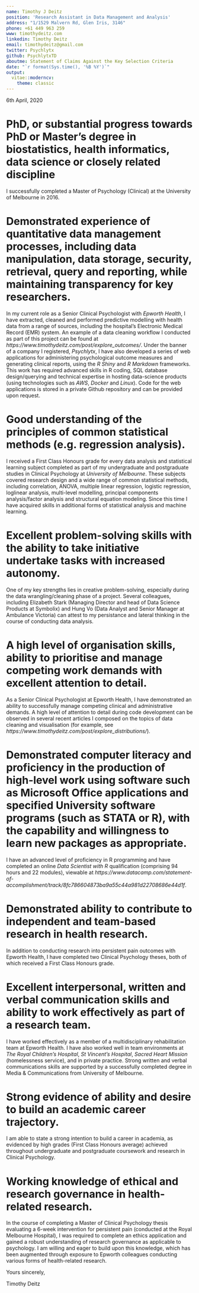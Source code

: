```yaml
---
name: Timothy J Deitz
position: 'Research Assistant in Data Management and Analysis'
address: "1/1529 Malvern Rd, Glen Iris, 3146"
phone: +61 449 963 259
www: timothydeitz.com
linkedin: Timothy Deitz
email: timothydeitz@gmail.com
twitter: Psychlytx
github: PsychlytxTD
aboutme: Statement of Claims Against the Key Selection Criteria
date: "`r format(Sys.time(), '%B %Y')`"
output: 
  vitae::moderncv:
    theme: classic
---
```



6th April, 2020
\newline

# PhD, or substantial progress towards PhD or Master’s degree in biostatistics, health informatics, data science or closely related discipline

\vspace{12pt}
I successfully completed a Master of Psychology (Clinical) at the University of Melbourne in 2016.
\newline

# Demonstrated experience of quantitative data management processes, including data manipulation, data storage, security, retrieval, query and reporting, while maintaining transparency for key researchers.

\vspace{12pt}
In my current role as a Senior Clinical Psychologist with *Epworth Health*, I have extracted, cleaned and performed predictive modelling with health data from a range of sources, including the hospital's Electronic Medical Record (EMR) system. An example of a data cleaning workflow I conducted as part of this project can be found at *https://www.timothydeitz.com/post/explore_outcomes/*. Under the banner of a company I registered, *Psychlytx*, I have also developed a series of web applications for administering psychological outcome measures and generating clinical reports, using the *R Shiny* and *R Markdown* frameworks. This work has required advanced skills in R coding, SQL database design/querying and technical expertise in hosting data-science products (using technologies such as *AWS*, *Docker* and *Linux*). Code for the web applications is stored in a private Github repository and can be provided upon request.
\newline

# Good understanding of the principles of common statistical methods (e.g. regression analysis).

\vspace{12pt}
I received a First Class Honours grade for every data analysis and statistical learning subject completed as part of my undergraduate and postgraduate studies in Clinical Psychology at *University of Melbourne*. These subjects covered research design and a wide range of common statistical methods, including correlation, ANOVA, multiple linear regression, logistic regression, loglinear analysis, multi-level modelling, principal components analysis/factor analysis and structural equation modeling. Since this time I have acquired skills in additional forms of statistical analysis and machine learning. 
\newline

# Excellent problem-solving skills with the ability to take initiative undertake tasks with increased autonomy.

\vspace{12pt}
One of my key strengths lies in creative problem-solving, especially during the data wrangling/cleaning phase of a project. Several colleagues, including Elizabeth Stark (Managing Director and head of Data Science Products at Symbolix) and Hung Vo (Data Analyst and Senior Manager at Ambulance Victoria) can attest to my persistance and lateral thinking in the course of conducting data analysis.
\newline

# A high level of organisation skills, ability to prioritise and manage competing work demands with excellent attention to detail.

\vspace{12pt}
As a Senior Clinical Psychologist at Epworth Health, I have demonstrated an ability to successfully manage competing clinical and administrative demands. A high level of attention to detail during code development can be observed in several recent articles I composed on the topics of data cleaning and visualisation (for example, see *https://www.timothydeitz.com/post/explore_distributions/*).
\newline

# Demonstrated computer literacy and proficiency in the production of high-level work using software such as Microsoft Office applications and specified University software programs (such as STATA or R), with the capability and willingness to learn new packages as appropriate.

\vspace{12pt}
I have an advanced level of proficiency in R programming and have completed an online *Data Scientist with R* qualification (comprising 94 hours and 22 modules), viewable at *https://www.datacamp.com/statement-of-accomplishment/track/8fc786604873ba9a55c44a981d22708686e44d1f*. 
\newline

# Demonstrated ability to contribute to independent and team-based research in health research.

\vspace{12pt}
In addition to conducting research into persistent pain outcomes with Epworth Health, I have completed two Clinical Psychology theses, both of which received a First Class Honours grade. 
\newline

# Excellent interpersonal, written and verbal communication skills and ability to work effectively as part of a research team.

\vspace{12pt}
I have worked effectively as a member of a multidisciplinary rehabilitation team at Epworth Health. I have also worked well in team environments at *The Royal Children's Hospital*, *St Vincent's Hospital*, *Sacred Heart Mission* (homelessness service), and in private practice. Strong written and verbal communications skills are supported by a successfully completed degree in Media & Communications from University of Melbourne. 
\newline

# Strong evidence of ability and desire to build an academic career trajectory.

\vspace{12pt}
I am able to state a strong intention to build a career in academia, as evidenced by high grades (First Class Honours average) achieved throughout undergraduate and postgraduate coursework and research in Clinical Psychology.
\newline

# Working knowledge of ethical and research governance in health-related research.

\vspace{12pt}
In the course of completing a Master of Clinical Psychology thesis evaluating a 6-week intervention for persistent pain (conducted at the Royal Melbourne Hospital), I was required to complete an ethics application and gained a robust understanding of research governance as applicable to psychology. I am willing and eager to build upon this knowledge, which has been augmented through exposure to Epworth colleagues conducting various forms of health-related research.
\newline

Yours sincerely, 
\newline

Timothy Deitz


